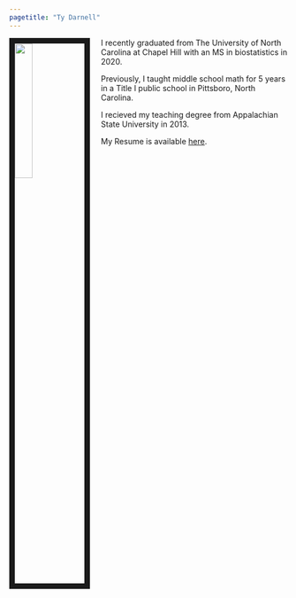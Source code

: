 ```yaml
---
pagetitle: "Ty Darnell"
---
```


<link rel="stylesheet" href="styles.css" type="text/css">

<img src="images/ty.jpg" style="width:25%; border:10px solid; margin-right: 20px" align="left">

I recently graduated from The University of North Carolina at Chapel Hill with an MS in biostatistics in 2020.

Previously, I taught middle school math for 5 years in a Title I public school in Pittsboro, North Carolina. 

I recieved my teaching degree from Appalachian State University in 2013.

My Resume is available [here](files/TyDarnell-Resume.pdf).
